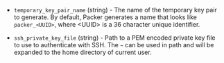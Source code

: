 
-   `temporary_key_pair_name` (string) - The name of the temporary key pair to generate. By default, Packer
    generates a name that looks like `packer_<UUID>`, where &lt;UUID&gt; is
    a 36 character unique identifier.

-   `ssh_private_key_file` (string) - Path to a PEM encoded private key file to use to authenticate with SSH.
    The `~` can be used in path and will be expanded to the home directory
    of current user.
